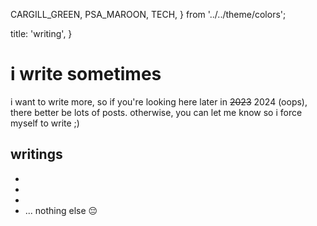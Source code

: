   CARGILL_GREEN,
  PSA_MAROON,
  TECH,
} from '../../theme/colors';

  title: 'writing',
}

# i write sometimes

i want to write more, so if you're looking here later in <s>2023</s> 2024 (oops), there better be lots of posts. otherwise, you can let me know so i force myself to write ;)

## writings

- <Link text="an overdue update" path="/writing/an-overdue-update" color={TECH} /> 
- <Link text="my 2022 retrospective" path="/writing/my-2022-retrospective" color={CARGILL_GREEN} /> 
- <Link text="fx (root)" path="/writing/fx" color={PSA_MAROON} /> 
- ... nothing else 😔

